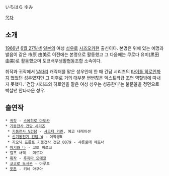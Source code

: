 いちはら ゆみ

[[목차]]

== 소개 ==
[[1966년]] [[6월 27일]]생 [[일본]]의 여성 [[성우]]로 [[시즈오카]]현 출신이다. 본명은 위에 있는 예명과 발음이 같은 市原 由美로 이전에는 본명으로 활동했고 그 다음에는 쿠로다 유미(黒田 由美)로 활동했으며 도쿄배우생활협동조합 소속이다.

취작과 귀작에서 [[날라리]] 캐릭터를 맡은 성우인데 한 때 건담 시리즈의 [[타이틀 히로인]]까지 했었던 성우였지만 그 이후로 거의 대부분 변변찮은 엑스트라급 조연 역할밖에 따내지 못했다. '건담 시리즈의 히로인을 맡은 여성 성우는 성공한다'는 불문율을 정면으로 박살낸 안타까운 성우.

== 출연작 ==
 * [[귀작]] - [[스에히로 마도카]]
 * [[기동전사 건담 시리즈]]
  * [[기동전사 V건담]] - [[샤크티 카린]], 예고 내레이션
  * [[신기동전기 건담 W]] - 여학생B
  * [[지오닉 프론트 기동전사 건담 0079]] - 샤를로테 해프너
 * [[아기와 나]] - 고토 히로코
 * 엘프 새댁 - 미르파
 * [[취작]] - [[후지마 모에코]]
 * [[코코로 도서관]] - 아루토
 * [[포톤]] - 키네 아쿠아
